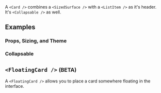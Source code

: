 A `<Card />` combines a `<SizedSurface />` with a `<ListItem />` as it's header. It's
`<Collapsable />` as well.

## Examples

### Props, Sizing, and Theme

<Example id="Basic" />

### Collapsable

<Example id="Collapsable" />

## `<FloatingCard />` <small>(BETA)</small>

A `<FloatingCard />` allows you to place a card somewhere floating in the interface.

<Example id="Floating" />
